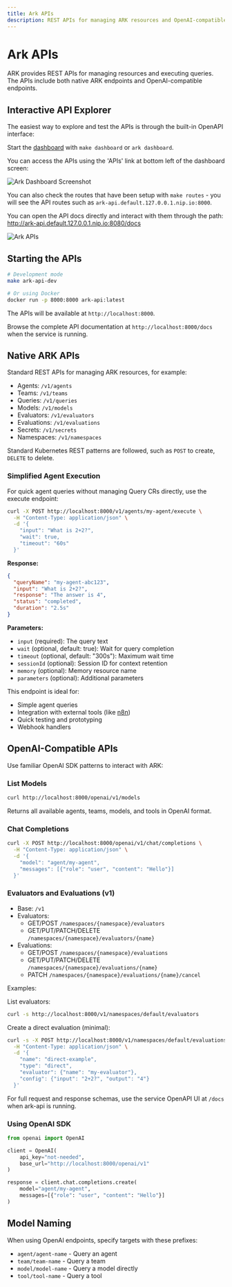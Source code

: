 ```yaml
---
title: Ark APIs
description: REST APIs for managing ARK resources and OpenAI-compatible endpoints
---
```


# Ark APIs

ARK provides REST APIs for managing resources and executing queries. The APIs include both native ARK endpoints and OpenAI-compatible endpoints.

## Interactive API Explorer

The easiest way to explore and test the APIs is through the built-in OpenAPI interface:

Start the [dashboard](/user-guide/dashboard) with `make dashboard` or `ark dashboard`.

You can access the APIs using the 'APIs' link at bottom left of the dashboard screen:

![Ark Dashboard Screenshot](/ark-dashboard-screenshot.png)

You can also check the routes that have been setup with `make routes` - you will see the API routes such as `ark-api.default.127.0.0.1.nip.io:8000`.

You can open the API docs directly and interact with them through the path: http://ark-api.default.127.0.0.1.nip.io:8080/docs

![Ark APIs](/ark-apis.png)

## Starting the APIs

```bash
# Development mode
make ark-api-dev

# Or using Docker
docker run -p 8000:8000 ark-api:latest
```

The APIs will be available at `http://localhost:8000`.

Browse the complete API documentation at `http://localhost:8000/docs` when the service is running.

## Native ARK APIs

Standard REST APIs for managing ARK resources, for example:

- Agents: `/v1/agents`
- Teams: `/v1/teams`
- Queries: `/v1/queries`
- Models: `/v1/models`
- Evaluators: `/v1/evaluators`
- Evaluations: `/v1/evaluations`
- Secrets: `/v1/secrets`
- Namespaces: `/v1/namespaces`

Standard Kubernetes REST patterns are followed, such as `POST` to create, `DELETE` to delete.

### Simplified Agent Execution

For quick agent queries without managing Query CRs directly, use the execute endpoint:

```bash
curl -X POST http://localhost:8000/v1/agents/my-agent/execute \
  -H "Content-Type: application/json" \
  -d '{
    "input": "What is 2+2?",
    "wait": true,
    "timeout": "60s"
  }'
```

**Response:**
```json
{
  "queryName": "my-agent-abc123",
  "input": "What is 2+2?",
  "response": "The answer is 4",
  "status": "completed",
  "duration": "2.5s"
}
```

**Parameters:**
- `input` (required): The query text
- `wait` (optional, default: true): Wait for query completion
- `timeout` (optional, default: "300s"): Maximum wait time
- `sessionId` (optional): Session ID for context retention
- `memory` (optional): Memory resource name
- `parameters` (optional): Additional parameters

This endpoint is ideal for:
- Simple agent queries
- Integration with external tools (like [n8n](/integrations/n8n))
- Quick testing and prototyping
- Webhook handlers

## OpenAI-Compatible APIs

Use familiar OpenAI SDK patterns to interact with ARK:

### List Models

```bash
curl http://localhost:8000/openai/v1/models
```

Returns all available agents, teams, models, and tools in OpenAI format.

### Chat Completions

```bash
curl -X POST http://localhost:8000/openai/v1/chat/completions \
  -H "Content-Type: application/json" \
  -d '{
    "model": "agent/my-agent",
    "messages": [{"role": "user", "content": "Hello"}]
  }'
```

### Evaluators and Evaluations (v1)

- Base: `/v1`
- Evaluators:
  - GET/POST `/namespaces/{namespace}/evaluators`
  - GET/PUT/PATCH/DELETE `/namespaces/{namespace}/evaluators/{name}`
- Evaluations:
  - GET/POST `/namespaces/{namespace}/evaluations`
  - GET/PUT/PATCH/DELETE `/namespaces/{namespace}/evaluations/{name}`
  - PATCH `/namespaces/{namespace}/evaluations/{name}/cancel`

Examples:

List evaluators:
```bash
curl -s http://localhost:8000/v1/namespaces/default/evaluators
```

Create a direct evaluation (minimal):
```bash
curl -s -X POST http://localhost:8000/v1/namespaces/default/evaluations \
  -H "Content-Type: application/json" \
  -d '{
    "name": "direct-example",
    "type": "direct",
    "evaluator": {"name": "my-evaluator"},
    "config": {"input": "2+2?", "output": "4"}
  }'
```

For full request and response schemas, use the service OpenAPI UI at `/docs` when ark-api is running.

### Using OpenAI SDK

```python
from openai import OpenAI

client = OpenAI(
    api_key="not-needed",
    base_url="http://localhost:8000/openai/v1"
)

response = client.chat.completions.create(
    model="agent/my-agent",
    messages=[{"role": "user", "content": "Hello"}]
)
```

## Model Naming

When using OpenAI endpoints, specify targets with these prefixes:

- `agent/agent-name` - Query an agent
- `team/team-name` - Query a team
- `model/model-name` - Query a model directly
- `tool/tool-name` - Query a tool
